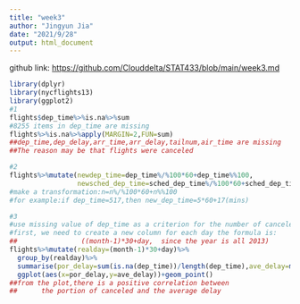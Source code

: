 ```yaml
---
title: "week3"
author: "Jingyun Jia"
date: "2021/9/28"
output: html_document
---
```

github link:  <https://github.com/Clouddelta/STAT433/blob/main/week3.md>
```r
library(dplyr)
library(nycflights13)
library(ggplot2)
#1
flights$dep_time%>%is.na%>%sum
#8255 items in dep_time are missing
flights%>%is.na%>%apply(MARGIN=2,FUN=sum)  
##dep_time,dep_delay,arr_time,arr_delay,tailnum,air_time are missing
##The reason may be that flights were canceled

#2
flights%>%mutate(newdep_time=dep_time%/%100*60+dep_time%%100,
                 newsched_dep_time=sched_dep_time%/%100*60+sched_dep_time%%10)
#make a transformation:n=n%/%100*60+n%%100
#for example:if dep_time=517,then new_dep_time=5*60+17(mins)

#3
#use missing value of dep_time as a criterion for the number of canceled flights
#first, we need to create a new column for each day the formula is:
##                ((month-1)*30+day,  since the year is all 2013)
flights%>%mutate(realday=(month-1)*30+day)%>%
  group_by(realday)%>%
  summarise(por_delay=sum(is.na(dep_time))/length(dep_time),ave_delay=mean(dep_delay,na.rm=1))%>%
  ggplot(aes(x=por_delay,y=ave_delay))+geom_point()
##from the plot,there is a positive correlation between 
##      the portion of canceled and the average delay
```
